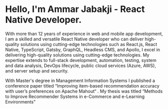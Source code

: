 # Hello, I'm Ammar Jabakji - React Native Developer.

With more than 12 years of experience in web and mobile app development, I am a skilled and versatile React Native developer who can deliver high-quality solutions using cutting-edge technologies such as React.js, React Native, TypeScript, Gatsby, GraphQL, Headless CMS, and Apollo, I excel in delivering high-quality solutions using cutting-edge technologies. My expertise extends to full-stack development, automation, testing, system and data analysis, DevOps lifecycle, public cloud services (Azure, AWS), and server setup and security.

With Master's degree in Management Information Systems I published a conference paper titled “Improving item-based recommendation accuracy with user’s preferences on Apache Mahout“ . My thesis was titled “Methods to Improve Recommender Systems in e-Commerce and e-Learning Environments”
